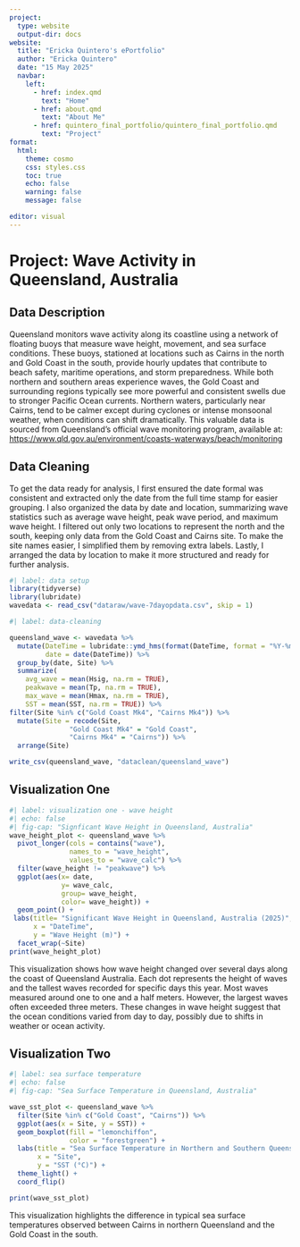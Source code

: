 ```yaml
---
project:
  type: website
  output-dir: docs
website:
  title: "Ericka Quintero's ePortfolio"
  author: "Ericka Quintero"
  date: "15 May 2025"
  navbar:
    left:
      - href: index.qmd
        text: "Home"
      - href: about.qmd
        text: "About Me"
      - href: quintero_final_portfolio/quintero_final_portfolio.qmd
        text: "Project"
format:
  html:
    theme: cosmo
    css: styles.css
    toc: true
    echo: false
    warning: false
    message: false

editor: visual
---
```


# Project: Wave Activity in Queensland, Australia

## Data Description

Queensland monitors wave activity along its coastline using a network of floating buoys that measure wave height, movement, and sea surface conditions. These buoys, stationed at locations such as Cairns in the north and Gold Coast in the south, provide hourly updates that contribute to beach safety, maritime operations, and storm preparedness. While both northern and southern areas experience waves, the Gold Coast and surrounding regions typically see more powerful and consistent swells due to stronger Pacific Ocean currents. Northern waters, particularly near Cairns, tend to be calmer except during cyclones or intense monsoonal weather, when conditions can shift dramatically. This valuable data is sourced from Queensland's official wave monitoring program, available at: <https://www.qld.gov.au/environment/coasts-waterways/beach/monitoring>

## Data Cleaning

To get the data ready for analysis, I first ensured the date formal was consistent and extracted only the date from the full time stamp for easier grouping. I also organized the data by date and location, summarizing wave statistics such as average wave height, peak wave period, and maximum wave height. I filtered out only two locations to represent the north and the south, keeping only data from the Gold Coast and Cairns site. To make the site names easier, I simplified them by removing extra labels. Lastly, I arranged the data by location to make it more structured and ready for further analysis.

```r
#| label: data setup
library(tidyverse)
library(lubridate)
wavedata <- read_csv("dataraw/wave-7dayopdata.csv", skip = 1)
```

```r
#| label: data-cleaning

queensland_wave <- wavedata %>%
  mutate(DateTime = lubridate::ymd_hms(format(DateTime, format = "%Y-%m-%d %T %Z")),
         date = date(DateTime)) %>% 
  group_by(date, Site) %>% 
  summarize(
    avg_wave = mean(Hsig, na.rm = TRUE),
    peakwave = mean(Tp, na.rm = TRUE), 
    max_wave = mean(Hmax, na.rm = TRUE),
    SST = mean(SST, na.rm = TRUE)) %>%
filter(Site %in% c("Gold Coast Mk4", "Cairns Mk4")) %>%
  mutate(Site = recode(Site,
               "Gold Coast Mk4" = "Gold Coast",
               "Cairns Mk4" = "Cairns")) %>%
  arrange(Site)

write_csv(queensland_wave, "dataclean/queensland_wave")
```

## Visualization One

```r
#| label: visualization one - wave height
#| echo: false
#| fig-cap: "Signficant Wave Height in Queensland, Australia"
wave_height_plot <- queensland_wave %>% 
  pivot_longer(cols = contains("wave"),
               names_to = "wave_height",
               values_to = "wave_calc") %>%
  filter(wave_height != "peakwave") %>%
  ggplot(aes(x= date,
             y= wave_calc,
             group= wave_height,
             color= wave_height)) +
  geom_point() +
 labs(title= "Significant Wave Height in Queensland, Australia (2025)",
      x = "DateTime",
      y = "Wave Height (m)") +
  facet_wrap(~Site)
print(wave_height_plot)
```

This visualization shows how wave height changed over several days along the coast of Queensland Australia. Each dot represents the height of waves and the tallest waves recorded for specific days this year. Most waves measured around one to one and a half meters. However, the largest waves often exceeded three meters. These changes in wave height suggest that the ocean conditions varied from day to day, possibly due to shifts in weather or ocean activity.

## Visualization Two

```r
#| label: sea surface temperature
#| echo: false
#| fig-cap: "Sea Surface Temperature in Queensland, Australia"

wave_sst_plot <- queensland_wave %>%
  filter(Site %in% c("Gold Coast", "Cairns")) %>%
  ggplot(aes(x = Site, y = SST)) +
  geom_boxplot(fill = "lemonchiffon",
               color = "forestgreen") +
  labs(title = "Sea Surface Temperature in Northern and Southern Queensland Regions",
       x = "Site",
       y = "SST (°C)") +
  theme_light() +
  coord_flip()

print(wave_sst_plot)
```

This visualization highlights the difference in typical sea surface temperatures observed between Cairns in northern Queensland and the Gold Coast in the south.

